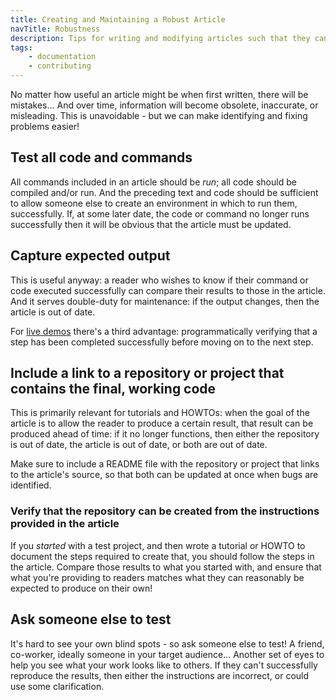 ```yaml
---
title: Creating and Maintaining a Robust Article
navTitle: Robustness
description: Tips for writing and modifying articles such that they can be tested and kept up-to-date
tags:
    - documentation
    - contributing
---
```


No matter how useful an article might be when first written, there will be mistakes... And over time, information will become obsolete, inaccurate, or misleading. This is unavoidable - but we can make identifying and fixing problems easier!

## Test all code and commands 

All commands included in an article should be *run*; all code should be compiled and/or run. And the preceding text and code should be sufficient to allow someone else to create an environment in which to run them, successfully. If, at some later date, the code or command no longer runs successfully then it will be obvious that the article must be updated.

## Capture expected output

This is useful anyway: a reader who wishes to know if their command or code executed successfully can compare their results to those in the article. And it serves double-duty for maintenance: if the output changes, then the article is out of date.

For [live demos](demo) there's a third advantage: programmatically verifying that a step has been completed successfully before moving on to the next step.

## Include a link to a repository or project that contains the final, working code

This is primarily relevant for tutorials and HOWTOs: when the goal of the article is to allow the reader to produce a certain result, that result can be produced ahead of time: if it no longer functions, then either the repository is out of date, the article is out of date, or both are out of date.

Make sure to include a README file with the repository or project that links to the article's source, so that both can be updated at once when bugs are identified.

### Verify that the repository can be created from the instructions provided in the article

If you *started* with a test project, and then wrote a tutorial or HOWTO to document the steps required to create that, you should follow the steps in the article. Compare those results to what you started with, and ensure that what you're providing to readers matches what they can reasonably be expected to produce on their own!

## Ask someone else to test

It's hard to see your own blind spots - so ask someone else to test! A friend, co-worker, ideally someone in your target audience... Another set of eyes to help you see what your work looks like to others. If they can't successfully reproduce the results, then either the instructions are incorrect, or could use some clarification.

